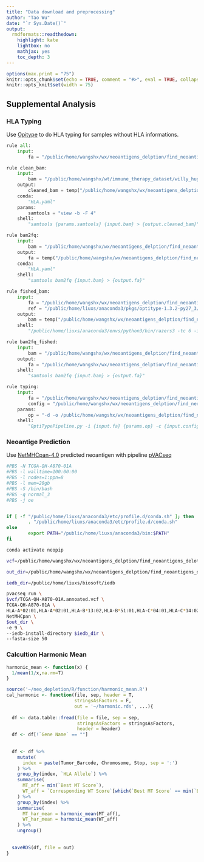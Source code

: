 ```yaml
---
title: "Data download and preprocessing"
author: "Tao Wu"
date: "`r Sys.Date()`"
output:
  rmdformats::readthedown:
    highlight: kate
    lightbox: no
    mathjax: yes
    toc_depth: 3
---
```


```r
options(max.print = "75")
knitr::opts_chunk$set(echo = TRUE, comment = "#>", eval = TRUE, collapse = TRUE)
knitr::opts_knit$set(width = 75)
```
## Supplemental Analysis

### HLA Typing
Use [Opitype](https://github.com/FRED-2/OptiType) to do HLA typing for samples without HLA informations.

```python
rule all:
    input:
        fa = "/public/home/wangshx/wx/neoantigens_delption/find_neoantigens_delotion_signal/demo/HLA_typing/snakemake/SRR3083837_fished.fastq"

rule clean_bam:
    input: 
        bam = "/public/home/wangshx/wt/immune_therapy_dataset/willy_hugo_2016_cell/bam/SRR3083837.bam"
    output: 
        cleaned_bam = temp("/public/home/wangshx/wx/neoantigens_delption/find_neoantigens_delotion_signal/demo/HLA_typing/snakemake/SRR3083837_clean.bam")
    conda:
        "HLA.yaml"
    params:
        samtools = "view -b -F 4"
    shell: 
        "samtools {params.samtools} {input.bam} > {output.cleaned_bam}"

rule bam2fq:
    input:
        bam = "/public/home/wangshx/wx/neoantigens_delption/find_neoantigens_delotion_signal/demo/HLA_typing/snakemake/SRR3083837_clean.bam"
    output:
        fa = temp("/public/home/wangshx/wx/neoantigens_delption/find_neoantigens_delotion_signal/demo/HLA_typing/snakemake/SRR3083837.fastq")
    conda:
        "HLA.yaml"
    shell:
        "samtools bam2fq {input.bam} > {output.fa}"

rule fished_bam:
    input: 
        fa = "/public/home/wangshx/wx/neoantigens_delption/find_neoantigens_delotion_signal/demo/HLA_typing/snakemake/SRR3083837.fastq",
        ref = "/public/home/liuxs/anaconda3/pkgs/optitype-1.3.2-py27_3/share/optitype-1.3.2-3/data/hla_reference_dna.fasta"
    output: 
        bam = temp("/public/home/wangshx/wx/neoantigens_delption/find_neoantigens_delotion_signal/demo/HLA_typing/snakemake/SRR3083837_fished.bam")
    shell: 
        "/public/home/liuxs/anaconda3/envs/python3/bin/razers3 -tc 6 -i 95 -m 1 -dr 0 -o {output} {input.ref} {input.fa}"

rule bam2fq_fished:
    input: 
        bam = "/public/home/wangshx/wx/neoantigens_delption/find_neoantigens_delotion_signal/demo/HLA_typing/snakemake/SRR3083837_fished.bam"
    output: 
        fa = "/public/home/wangshx/wx/neoantigens_delption/find_neoantigens_delotion_signal/demo/HLA_typing/snakemake/SRR3083837_fished.fastq"
    shell: 
        "samtools bam2fq {input.bam} > {output.fa}"
```
```python
rule typing:
    input: 
        fa = "/public/home/wangshx/wx/neoantigens_delption/find_neoantigens_delotion_signal/demo/HLA_typing/snakemake/test_fished.fastq",
        config = "/public/home/wangshx/wx/neoantigens_delption/find_neoantigens_delotion_signal/demo/HLA_typing/snakemake/config.ini"
    params:
        op = "-d -o /public/home/wangshx/wx/neoantigens_delption/find_neoantigens_delotion_signal/demo/HLA_typing/snakemake/TCGA-AB-2855"
    shell:
        "OptiTypePipeline.py -i {input.fa} {params.op} -c {input.config}" 
```

### Neoantige Prediction

Use [NetMHCpan-4.0](http://www.cbs.dtu.dk/services/NetMHCpan-4.0/) predicted neoantigen with pipeline [pVACseq](https://pvactools.readthedocs.io/en/latest/pvacseq.html)

```bash
#PBS -N TCGA-QH-A870-01A
#PBS -l walltime=100:00:00
#PBS -l nodes=1:ppn=8
#PBS -l mem=20gb
#PBS -S /bin/bash
#PBS -q normal_3
#PBS -j oe


if [ -f "/public/home/liuxs/anaconda3/etc/profile.d/conda.sh" ]; then
        . "/public/home/liuxs/anaconda3/etc/profile.d/conda.sh"
else
        export PATH="/public/home/liuxs/anaconda3/bin:$PATH"
fi

conda activate neopip

vcf=/public/home/wangshx/wx/neoantigens_delption/find_neoantigens_delotion_signal/vcf_annoated/pancancer/mhc-i/vcf

out_dir=/public/home/wangshx/wx/neoantigens_delption/find_neoantigens_delotion_signal/neo_pre/one_method/TCGA-QH-A870-01A

iedb_dir=/public/home/liuxs/biosoft/iedb

pvacseq run \
$vcf/TCGA-QH-A870-01A.annoated.vcf \
TCGA-QH-A870-01A \
HLA-A*02:01,HLA-A*02:01,HLA-B*13:02,HLA-B*51:01,HLA-C*04:01,HLA-C*14:02 \
NetMHCpan \
$out_dir \
-e 9 \
--iedb-install-directory $iedb_dir \
--fasta-size 50
```

### Calcultion Harmonic Mean
```r
harmonic_mean <- function(x) {
  1/mean(1/x,na.rm=T) 
}
```
```r
source('~/neo_depletion/R/function/harmonic_mean.R')
cal_harmonic <- function(file, sep, header = T, 
                         stringsAsFactors = F, 
                         out = '~/harmonic.rds', ...){
  
  df <- data.table::fread(file = file, sep = sep, 
                          stringsAsFactors = stringsAsFactors, 
                          header = header)
  df <- df[!`Gene Name` == ""]
  
  
  df <- df %>% 
    mutate(
      index = paste(Tumor_Barcode, Chromosome, Stop, sep = ':')
    ) %>% 
    group_by(index, `HLA Allele`) %>% 
    summarise(
      MT_aff = min(`Best MT Score`),
      WT_aff = `Corresponding WT Score`[which(`Best MT Score` == min(`Best MT Score`))][1]
    ) %>% 
    group_by(index) %>% 
    summarise(
      MT_har_mean = harmonic_mean(MT_aff),
      WT_har_mean = harmonic_mean(WT_aff)
    ) %>% 
    ungroup()
  
  
  saveRDS(df, file = out)
}

```



